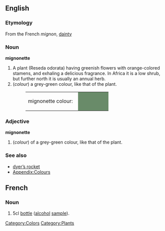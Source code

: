 {{Wikipedia}}
==English==
===Etymology===
From the French ''mignon'', [[dainty]]

===Noun===

'''mignonette'''
#A plant (Reseda odorata) having greenish flowers with orange-colored stamens, and exhaling a delicious fragrance. In Africa it is a low shrub, but further north it is usually an annual herb.
#(''colour'') a grey-green colour, like that of the plant.
#:<table><tr><td>mignonette colour: &nbsp;</td><td bgcolor="#698B69" width="80">&nbsp; </td></tr></table>

===Adjective===
'''mignonette'''
#(''colour'') of a grey-green colour, like that of the plant.

===See also===
*[[dyer’s rocket]]
*[[Wiktionary_Appendix:Colours|Appendix:Colours]]

[[Category:Colors]]
[[Category:Plants]]

==French==
===Noun===
# 5cl [[bottle]] ([[alcohol]] [[sample]]).